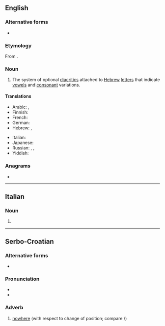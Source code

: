 ==English==
{{Template:table-of-niqqud}}

===Alternative forms===
* {{l|en|niqqud}}

===Etymology===
From {{etyl|he|en}} {{m/he|ניקוד|dwv=נִקּוּד||dotting, endotment|tr=nikúd, niqqūd}}.

===Noun===
{{en-noun|-}}

# The system of optional [[diacritic]]s attached to [[Hebrew]] [[letters]] that indicate [[vowel]]s and [[consonant]] variations.

====Translations====
{{trans-top|system of diacritics for Hebrew}}
* Arabic: {{t|ar|نِيقُود|m}}, {{t|ar|نِيقُود|m|tr=niqud}}
* Finnish: {{t+|fi|nikkud}}
* French: {{t+|fr|nikkudot|m}}
* German: {{t|de|Nikud|n}}
* Hebrew: {{t+|he|ניקוד|m|tr=nikud|alt=נִקּוּד / ניקוד|sc=Hebr}}, {{t|he|נְקֻדּוֹת|tr=nekudot|sc=Hebr}}
{{trans-mid}}
* Italian: {{t|it|nikud|m}}
* Japanese: {{t|ja|ニクダー|tr=nikudā|sc=Jpan}}
* Russian: {{t|ru|нику́д|m}}, {{t|ru|некудо́т|m}}, {{t+|ru|огласо́вка|f}} {{qualifier|в иври́те, в и́дише}}
* Yiddish: {{t|yi|ניקוד|m|tr=niked}}
{{trans-bottom}}

===Anagrams===
* {{anagrams|en|unkid}}

----

==Italian==

===Noun===
{{head|it|noun|m}}

# {{l|en|nikud}}

----

==Serbo-Croatian==

===Alternative forms===
* {{l|sh|nȉkuda}}

===Pronunciation===
* {{IPA|/nîkud/|lang=sh}}
* {{hyphenation|ni|kud|lang=sh}}

===Adverb===
{{sh-adverb|head=nȉkud}}

# [[nowhere]] (with respect to change of position; compare {{m|sh|nȉgdje}}/{{m|sh|nȉgde}})